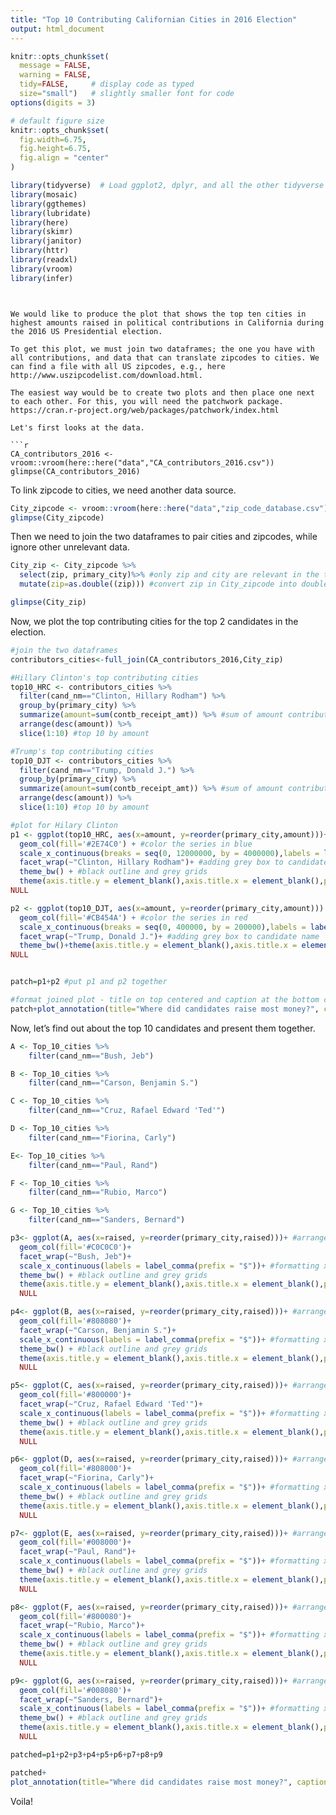 ```yaml
---
title: "Top 10 Contributing Californian Cities in 2016 Election"
output: html_document
---
```


```r
knitr::opts_chunk$set(
  message = FALSE, 
  warning = FALSE, 
  tidy=FALSE,     # display code as typed
  size="small")   # slightly smaller font for code
options(digits = 3)

# default figure size
knitr::opts_chunk$set(
  fig.width=6.75, 
  fig.height=6.75,
  fig.align = "center"
)
```


```r
library(tidyverse)  # Load ggplot2, dplyr, and all the other tidyverse packages
library(mosaic)
library(ggthemes)
library(lubridate)
library(here)
library(skimr)
library(janitor)
library(httr)
library(readxl)
library(vroom)
library(infer)
```
```


We would like to produce the plot that shows the top ten cities in highest amounts raised in political contributions in California during the 2016 US Presidential election.

To get this plot, we must join two dataframes; the one you have with all contributions, and data that can translate zipcodes to cities. We can find a file with all US zipcodes, e.g., here http://www.uszipcodelist.com/download.html.

The easiest way would be to create two plots and then place one next to each other. For this, you will need the patchwork package. https://cran.r-project.org/web/packages/patchwork/index.html

Let's first looks at the data.

```r
CA_contributors_2016 <- vroom::vroom(here::here("data","CA_contributors_2016.csv"))
glimpse(CA_contributors_2016)
```

To link zipcode to cities, we need another data source.

```r
City_zipcode <- vroom::vroom(here::here("data","zip_code_database.csv"))
glimpse(City_zipcode)
```

Then we need to join the two dataframes to pair cities and zipcodes, while ignore other unrelevant data.

```r
City_zip <- City_zipcode %>% 
  select(zip, primary_city)%>% #only zip and city are relevant in the task
  mutate(zip=as.double((zip))) #convert zip in City_zipcode into double as zip in CA_contributors_2016 is double

glimpse(City_zip)
```

Now, we plot the top contributing cities for the top 2 candidates in the election.
```r
#join the two dataframes
contributors_cities<-full_join(CA_contributors_2016,City_zip)

#Hillary Clinton's top contributing cities
top10_HRC <- contributors_cities %>% 
  filter(cand_nm=="Clinton, Hillary Rodham") %>% 
  group_by(primary_city) %>% 
  summarize(amount=sum(contb_receipt_amt)) %>% #sum of amount contributed by each city
  arrange(desc(amount)) %>% 
  slice(1:10) #top 10 by amount

#Trump's top contributing cities
top10_DJT <- contributors_cities %>% 
  filter(cand_nm=="Trump, Donald J.") %>% 
  group_by(primary_city) %>% 
  summarize(amount=sum(contb_receipt_amt)) %>% #sum of amount contributed by each city 
  arrange(desc(amount)) %>% 
  slice(1:10) #top 10 by amount

#plot for Hilary Clinton
p1 <- ggplot(top10_HRC, aes(x=amount, y=reorder(primary_city,amount)))+ #arrange in descending order of amount
  geom_col(fill='#2E74C0') + #color the series in blue
  scale_x_continuous(breaks = seq(0, 12000000, by = 4000000),labels = label_comma(prefix = "$"))+ #formatting x-axis (max, min and accounting style)
  facet_wrap(~"Clinton, Hillary Rodham")+ #adding grey box to candidate name
  theme_bw() + #black outline and grey grids
  theme(axis.title.y = element_blank(),axis.title.x = element_blank(),plot.title = element_text(hjust=0.5,size=10))+ #remove axis labels and format title
NULL

p2 <- ggplot(top10_DJT, aes(x=amount, y=reorder(primary_city,amount))) +#arrange in descending order of amount 
  geom_col(fill='#CB454A') + #color the series in red
  scale_x_continuous(breaks = seq(0, 400000, by = 200000),labels = label_comma(prefix = "$") )+ #formatting x-axis (max, min and accounting style)
  facet_wrap(~"Trump, Donald J.")+ #adding grey box to candidate name
  theme_bw()+theme(axis.title.y = element_blank(),axis.title.x = element_blank(),plot.title = element_text(hjust=0.5,size=10))+ #remove axis labels and format title
NULL


patch=p1+p2 #put p1 and p2 together

#format joined plot - title on top centered and caption at the bottom centered
patch+plot_annotation(title="Where did candidates raise most money?", caption ="Amount raised",theme=theme(plot.title=element_text(hjust=0.25,size=13),plot.caption = element_text(hjust=0.5)))
```

Now, let's find out about the top 10 candidates and present them together.

```r
A <- Top_10_cities %>% 
    filter(cand_nm=="Bush, Jeb")

B <- Top_10_cities %>% 
    filter(cand_nm=="Carson, Benjamin S.")

C <- Top_10_cities %>% 
    filter(cand_nm=="Cruz, Rafael Edward 'Ted'")

D <- Top_10_cities %>% 
    filter(cand_nm=="Fiorina, Carly")

E<- Top_10_cities %>% 
    filter(cand_nm=="Paul, Rand")

F <- Top_10_cities %>% 
    filter(cand_nm=="Rubio, Marco")

G <- Top_10_cities %>% 
    filter(cand_nm=="Sanders, Bernard")

p3<- ggplot(A, aes(x=raised, y=reorder(primary_city,raised)))+ #arrange in descending order of amount raised
  geom_col(fill='#C0C0C0')+
  facet_wrap(~"Bush, Jeb")+
  scale_x_continuous(labels = label_comma(prefix = "$"))+ #formatting x-axis (max, min and accounting style)
  theme_bw() + #black outline and grey grids
  theme(axis.title.y = element_blank(),axis.title.x = element_blank(),plot.title = element_text(hjust=0.5,size=10))+ #remove axis labels and format title
  NULL

p4<- ggplot(B, aes(x=raised, y=reorder(primary_city,raised)))+ #arrange in descending order of amount raised
  geom_col(fill='#808080')+
  facet_wrap(~"Carson, Benjamin S.")+
  scale_x_continuous(labels = label_comma(prefix = "$"))+ #formatting x-axis (max, min and accounting style)
  theme_bw() + #black outline and grey grids
  theme(axis.title.y = element_blank(),axis.title.x = element_blank(),plot.title = element_text(hjust=0.5,size=10))+ #remove axis labels and format title
  NULL

p5<- ggplot(C, aes(x=raised, y=reorder(primary_city,raised)))+ #arrange in descending order of amount raised
  geom_col(fill='#800000')+
  facet_wrap(~"Cruz, Rafael Edward 'Ted'")+
  scale_x_continuous(labels = label_comma(prefix = "$"))+ #formatting x-axis (max, min and accounting style)
  theme_bw() + #black outline and grey grids
  theme(axis.title.y = element_blank(),axis.title.x = element_blank(),plot.title = element_text(hjust=0.5,size=10))+ #remove axis labels and format title
  NULL

p6<- ggplot(D, aes(x=raised, y=reorder(primary_city,raised)))+ #arrange in descending order of amount raised
  geom_col(fill='#808000')+
  facet_wrap(~"Fiorina, Carly")+
  scale_x_continuous(labels = label_comma(prefix = "$"))+ #formatting x-axis (max, min and accounting style)
  theme_bw() + #black outline and grey grids
  theme(axis.title.y = element_blank(),axis.title.x = element_blank(),plot.title = element_text(hjust=0.5,size=10))+ #remove axis labels and format title
  NULL

p7<- ggplot(E, aes(x=raised, y=reorder(primary_city,raised)))+ #arrange in descending order of amount raised
  geom_col(fill='#008000')+
  facet_wrap(~"Paul, Rand")+
  scale_x_continuous(labels = label_comma(prefix = "$"))+ #formatting x-axis (max, min and accounting style)
  theme_bw() + #black outline and grey grids
  theme(axis.title.y = element_blank(),axis.title.x = element_blank(),plot.title = element_text(hjust=0.5,size=10))+ #remove axis labels and format title
  NULL

p8<- ggplot(F, aes(x=raised, y=reorder(primary_city,raised)))+ #arrange in descending order of amount raised
  geom_col(fill='#800080')+
  facet_wrap(~"Rubio, Marco")+
  scale_x_continuous(labels = label_comma(prefix = "$"))+ #formatting x-axis (max, min and accounting style)
  theme_bw() + #black outline and grey grids
  theme(axis.title.y = element_blank(),axis.title.x = element_blank(),plot.title = element_text(hjust=0.5,size=10))+ #remove axis labels and format title
  NULL

p9<- ggplot(G, aes(x=raised, y=reorder(primary_city,raised)))+ #arrange in descending order of amount raised
  geom_col(fill='#008080')+
  facet_wrap(~"Sanders, Bernard")+
  scale_x_continuous(labels = label_comma(prefix = "$"))+ #formatting x-axis (max, min and accounting style)
  theme_bw() + #black outline and grey grids
  theme(axis.title.y = element_blank(),axis.title.x = element_blank(),plot.title = element_text(hjust=0.5,size=10))+ #remove axis labels and format title
  NULL

patched=p1+p2+p3+p4+p5+p6+p7+p8+p9

patched+
plot_annotation(title="Where did candidates raise most money?", caption ="Amount raised",theme=theme(plot.title=element_text(hjust=0.05,size=13),plot.caption = element_text(hjust=0.5)))+theme(axis.title.y = element_blank(),axis.title.x = element_blank())
```

Voila!



